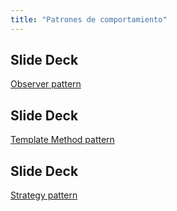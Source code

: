 ```yaml
---
title: "Patrones de comportamiento"
---
```



::: {.callout-tip icon=false}
## **Slide Deck** 

::: slides
[Observer pattern](https://cgranell.github.io/ei1039/slides/TE6_observer.html)
:::

:::


::: {.callout-tip icon=false}
## **Slide Deck** 

::: slides
[Template Method pattern](https://cgranell.github.io/ei1039/slides/TE7_templatemethod.html)
:::

:::


::: {.callout-tip icon=false}
## **Slide Deck** 

::: slides
[Strategy pattern](https://cgranell.github.io/ei1039/slides/TE7_strategy.html)
:::

:::




